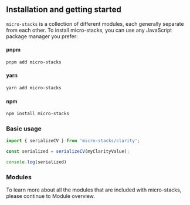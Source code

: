 ## Installation and getting started

`micro-stacks` is a collection of different modules, each generally separate from each other. To install micro-stacks, you can use any JavaScript package manager you prefer:
#### pnpm
```bash
pnpm add micro-stacks
```
#### yarn
```bash
yarn add micro-stacks
```
#### npm
```bash
npm install micro-stacks
```

### Basic usage

```ts
import { serializeCV } from 'micro-stacks/clarity';

const serialized = serializeCV(myClarityValue);

console.log(serialized)
```

### Modules

To learn more about all the modules that are included with micro-stacks, please continue to Module overview.
